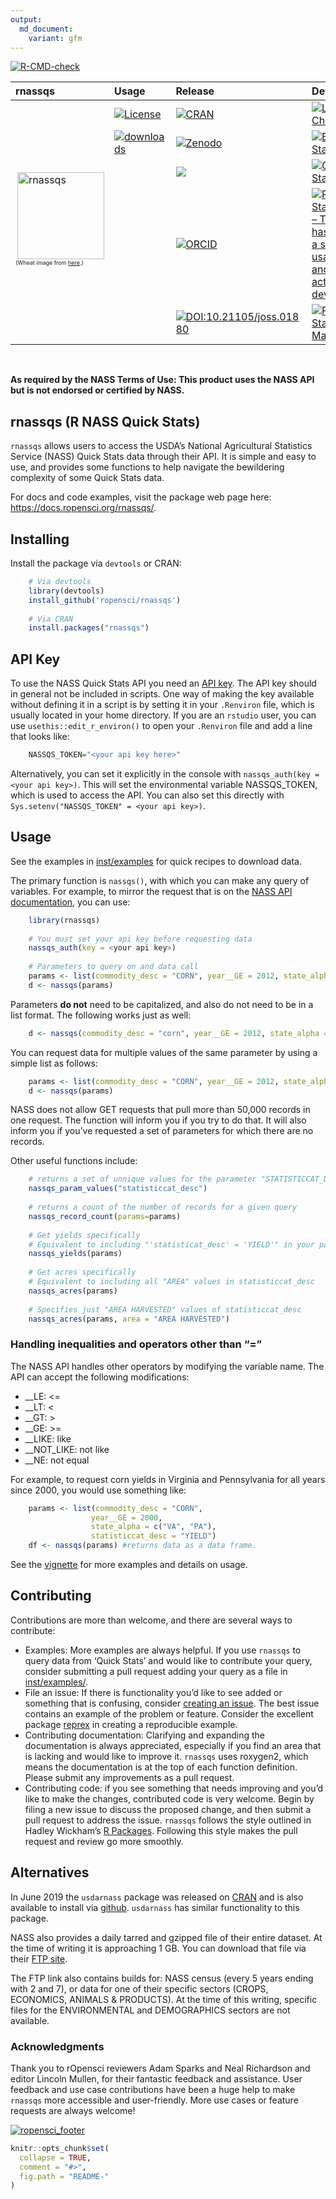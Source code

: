 ```yaml
---
output:
  md_document:
    variant: gfm
---
```


<!-- README.md is generated from README.Rmd. Please edit that file -->

<!-- badges: start -->
[![R-CMD-check](https://github.com/ropensci/rnassqs/workflows/R-CMD-check/badge.svg)](https://github.com/ropensci/rnassqs/actions)
<!-- badges: end -->


<table class="table">
<thead>
<tr class="header">
<th align="left">
rnassqs
</th>
<th align="left">
Usage
</th>
<th align="left">
Release
</th>
<th align="left">
Development
</th>
</tr>
</thead>
<tbody>

<tr class="odd">
<td rowspan="5">
<a href="https://docs.ropensci.org/rnassqs"><img src="man/figures/logo.png" alt="rnassqs" align="right" height="139"></a>
<p style="font-size:xx-small;">(Wheat image from <a href="https://www.flickr.com/photos/53018729@N00/2669034542">here</a>.)</p>
</td>
<td align="left">
<a href="http://choosealicense.com/licenses/mit/"><img src="https://img.shields.io/github/license/mashape/apistatus.svg" alt="License"></a>
</td>
<td align="left">
<a href="https://cran.r-project.org/package=rnassqs"><img src="http://www.r-pkg.org/badges/version-last-release/rnassqs" alt="CRAN"></a>
</td>
<td align="left">
<a href="https://github.com/ropensci/rnassqs/commits/master"><img src="https://img.shields.io/badge/last%20change-`r gsub('-', '--', Sys.Date())`-brightgreen.svg" alt="Last Change"></a>
</td>
</tr>

<tr class="even">
<td align="left">
<a href="https://CRAN.R-project.org/package=rnassqs"><img src="https://cranlogs.r-pkg.org/badges/rnassqs" alt="downloads"></a>
</td>
<td align="left">
<a href="https://zenodo.org/badge/latestdoi/37335585"><img src="https://zenodo.org/badge/37335585.svg" alt="Zenodo"></a>
</td>
<td align="left">
<a href="https://travis-ci.org/ropensci/rnassqs"><img src="https://travis-ci.org/ropensci/rnassqs.svg?branch=master" alt="Build Status"></a>
</td>
</tr>

<tr class="odd">
<td align="left">
</td>
<td align="left">
<a href="https://github.com/ropensci/onboarding/issues/298" alt="rOpensci reviewed!"><img src="https://badges.ropensci.org/298_status.svg"></a>
</td>
<td align="left">
<a href="https://codecov.io/gh/ropensci/rnassqs"><img src="https://codecov.io/gh/ropensci/rnassqs/branch/master/graph/badge.svg" alt="Coverage Status"></a>
</td>
</tr>

<tr class="even">
<td align="left">
</td>
<td align="left">
<a href="https://orcid.org/0000-0002-3410-3732"><img src="https://img.shields.io/badge/ORCiD-0000--0002--3410--3732-green.svg" alt="ORCID"></a>
</td>
<td align="left">
<a href="https://www.repostatus.org/#active"><img src="https://www.repostatus.org/badges/latest/active.svg" alt="Project Status: Active – The project has reached a stable, usable state and is being actively developed." /></a>
</td>
</tr>

<tr class="even">
<td align="left">
</td>
<td align="left">
<a style="border-width:0" href="https://doi.org/10.21105/joss.01880">
  <img src="https://joss.theoj.org/papers/10.21105/joss.01880/status.svg" alt="DOI:10.21105/joss.01880" >
</a>
</td>
<td align="left">
<a href="https://www.tidyverse.org/lifecycle/#maturing"><img src="https://img.shields.io/badge/lifecycle-maturing-blue.svg" alt="Project Status: Maturing." /></a>
</td>
</tr>

</tbody>
</table>
<br>


__As required by the NASS Terms of Use: This product uses the NASS API but is not endorsed or certified by NASS.__


## rnassqs (R NASS Quick Stats)

`rnassqs` allows users to access the USDA's National Agricultural Statistics Service (NASS) Quick Stats data through their API. It is simple and easy to use, and provides some functions to help navigate the bewildering complexity of some Quick Stats data.

For docs and code examples, visit the package web page here: [https://docs.ropensci.org/rnassqs/](https://docs.ropensci.org/rnassqs/).

## Installing

Install the package via `devtools` or CRAN:

```r
    # Via devtools
    library(devtools)
    install_github('ropensci/rnassqs')
    
    # Via CRAN
    install.packages("rnassqs")
```

## API Key

To use the NASS Quick Stats API you need an [API key](http://quickstats.nass.usda.gov/api). The API key should in general not be included in scripts. One way of making the key available without defining it in a script is by setting it in your `.Renviron` file, which is usually located in your home directory. If you are an `rstudio` user, you can use `usethis::edit_r_environ()` to open your `.Renviron` file and add a line that looks like:

```r
    NASSQS_TOKEN="<your api key here>"
```

Alternatively, you can set it explicitly in the console with `nassqs_auth(key = <your api key>)`. This will set the environmental variable NASSQS_TOKEN, which is used to access the API. You can also set this directly with `Sys.setenv("NASSQS_TOKEN" = <your api key>)`. 

## Usage

See the examples in [inst/examples](inst/examples) for quick recipes to download data.

The primary function is `nassqs()`, with which you can make any query of variables. 
For example, to mirror the request that is on the [NASS API documentation](http://quickstats.nass.usda.gov/api), you can use:

```r
    library(rnassqs)
    
    # You must set your api key before requesting data
    nassqs_auth(key = <your api key>)
    
    # Parameters to query on and data call
    params <- list(commodity_desc = "CORN", year__GE = 2012, state_alpha = "VA")
    d <- nassqs(params)
```

Parameters __do not__ need to be capitalized, and also do not need to be in a list format. The following works just as well:

```r
    d <- nassqs(commodity_desc = "corn", year__GE = 2012, state_alpha = "va")
```

You can request data for multiple values of the same parameter by using a simple list as follows:
    
```r
    params <- list(commodity_desc = "CORN", year__GE = 2012, state_alpha = c("VA", "WA"))
    d <- nassqs(params)
```

NASS does not allow GET requests that pull more than 50,000 records in one request. The function will inform you if you try to do that. It will also inform you if you've requested a set of parameters for which there are no records.

Other useful functions include:

```r
    # returns a set of unnique values for the parameter "STATISTICCAT_DESC"
    nassqs_param_values("statisticcat_desc")
    
    # returns a count of the number of records for a given query
    nassqs_record_count(params=params)
    
    # Get yields specifically
    # Equivalent to including "'statisticat_desc' = 'YIELD'" in your parameter list. 
    nassqs_yields(params)
    
    # Get acres specifically
    # Equivalent to including all "AREA" values in statisticcat_desc
    nassqs_acres(params)
    
    # Specifies just "AREA HARVESTED" values of statisticcat_desc
    nassqs_acres(params, area = "AREA HARVESTED")
```


### Handling inequalities and operators other than "="
The NASS API handles other operators by modifying the variable name. The API can accept the following modifications:

* __LE: <= 
* __LT: < 
* __GT: > 
* __GE: >= 
* __LIKE: like 
* __NOT_LIKE: not like 
* __NE: not equal 

For example, to request corn yields in Virginia and Pennsylvania for all years since 2000, you would use something like:

```r
    params <- list(commodity_desc = "CORN", 
                  year__GE = 2000, 
                  state_alpha = c("VA", "PA"), 
                  statisticcat_desc = "YIELD")
    df <- nassqs(params) #returns data as a data frame.
```

See the [vignette](https://docs.ropensci.org/rnassqs/articles/rnassqs.html) for more examples and details on usage.

## Contributing

Contributions are more than welcome, and there are several ways to contribute:

- Examples: More examples are always helpful. If you use `rnassqs` to query data from 'Quick Stats' and would like to contribute your query, consider submitting a pull request adding your query as a file in [inst/examples/](https://github.com/ropensci/rnassqs/tree/master/inst/examples).
- File an issue: If there is functionality you'd like to see added or something that is confusing, consider [creating an issue](https://github.com/ropensci/rnassqs/issues/new). The best issue contains an example of the problem or feature. Consider the excellent package [reprex](https://github.com/tidyverse/reprex) in creating a reproducible example.
- Contributing documentation: Clarifying and expanding the documentation is always appreciated, especially if you find an area that is lacking and would like to improve it. `rnassqs` uses roxygen2, which means the documentation is at the top of each function definition. Please submit any improvements as a pull request.
- Contributing code: if you see something that needs improving and you'd like to make the changes, contributed code is very welcome. Begin by filing a new issue to discuss the proposed change, and then submit a pull request to address the issue. `rnassqs` follows the style outlined in Hadley Wickham's [R Packages](http://r-pkgs.had.co.nz/style.html). Following this style makes the pull request and review go more smoothly.


## Alternatives

In June 2019 the `usdarnass` package was released on [CRAN](https://cran.r-project.org/package=usdarnass) and is also available to install via [github](https://github.com/rdinter/usdarnass). `usdarnass` has similar functionality to this package.

NASS also provides a daily tarred and gzipped file of their entire dataset. At the time of writing it is approaching 1 GB. You can download that file via their [FTP site](ftp://ftp.nass.usda.gov/quickstats).

The FTP link also contains builds for: NASS census (every 5 years ending with 2 and 7), or data for one of their specific sectors (CROPS, ECONOMICS, ANIMALS & PRODUCTS). At the time of this writing, specific files for the ENVIRONMENTAL and DEMOGRAPHICS sectors are not available.




### Acknowledgments

Thank you to rOpensci reviewers Adam Sparks and Neal Richardson and editor Lincoln Mullen, for their fantastic feedback and assistance. User feedback and use case contributions have been a huge help to make `rnassqs` more accessible and user-friendly. More use cases or feature requests are always welcome!

[![ropensci_footer](https://ropensci.org/public_images/ropensci_footer.png)](https://ropensci.org)


```r
knitr::opts_chunk$set(
  collapse = TRUE,
  comment = "#>",
  fig.path = "README-"
)
```


